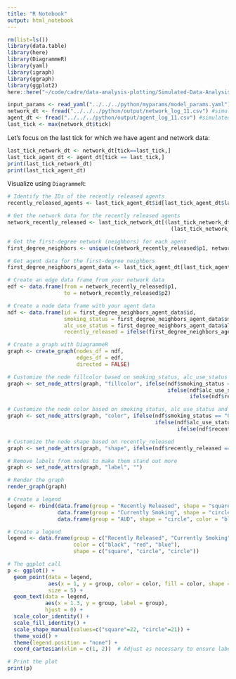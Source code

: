 ```yaml
---
title: "R Notebook"
output: html_notebook
---
```


```r
rm(list=ls())
library(data.table)
library(here)
library(DiagrammeR)
library(yaml)
library(igraph)
library(ggraph)
library(ggplot2)
here::here("~/code/cadre/data-analysis-plotting/Simulated-Data-Analysis/r")
```

```r
input_params <- read_yaml("../../../python/myparams/model_params.yaml") #input params
network_dt <- fread("../../../python/output/network_log_11.csv") #simulated network data
agent_dt <- fread("../../../python/output/agent_log_11.csv") #simulated network data
last_tick <- max(network_dt$tick) 
```
 

Let's focus on the last tick for which we have agent and network data:

```r
last_tick_network_dt <- network_dt[tick==last_tick,]
last_tick_agent_dt <- agent_dt[tick == last_tick,]
print(last_tick_network_dt)
print(last_tick_agent_dt)
```

Visualize using `DiagrammeR`:


```r
# Identify the IDs of the recently released agents
recently_released_agents <- last_tick_agent_dt$id[last_tick_agent_dt$last_release_tick > (last_tick - 365)]

# Get the network data for the recently released agents
network_recently_released <- last_tick_network_dt[(last_tick_network_dt$p1 %in% recently_released_agents) | 
                                                    (last_tick_network_dt$p2 %in% recently_released_agents),]

# Get the first-degree network (neighbors) for each agent
first_degree_neighbors <- unique(c(network_recently_released$p1, network_recently_released$p2))

# Get agent data for the first-degree neighbors
first_degree_neighbors_agent_data <- last_tick_agent_dt[last_tick_agent_dt$id %in% first_degree_neighbors,]

# Create an edge data frame from your network data
edf <- data.frame(from = network_recently_released$p1, 
                  to = network_recently_released$p2)

# Create a node data frame with your agent data
ndf <- data.frame(id = first_degree_neighbors_agent_data$id, 
                  smoking_status = first_degree_neighbors_agent_data$smoking_status,
                  alc_use_status = first_degree_neighbors_agent_data$alc_use_status,
                  recently_released = ifelse(first_degree_neighbors_agent_data$id %in% recently_released_agents, "yes", "no"))

# Create a graph with DiagrammeR
graph <- create_graph(nodes_df = ndf, 
                      edges_df = edf,
                      directed = FALSE)

# Customize the node fillcolor based on smoking_status, alc_use_status and recently_released
graph <- set_node_attrs(graph, "fillcolor", ifelse(ndf$smoking_status == "Current", "red", 
                                                   ifelse(ndf$alc_use_status == 3, "blue", 
                                                          ifelse(ndf$recently_released == "yes", "black", "white"))))

# Customize the node color based on smoking_status, alc_use_status and recently_released
graph <- set_node_attrs(graph, "color", ifelse(ndf$smoking_status == "Current", "red", 
                                               ifelse(ndf$alc_use_status == 3, "blue", 
                                                      ifelse(ndf$recently_released == "yes", "black", "gray"))))

# Customize the node shape based on recently_released
graph <- set_node_attrs(graph, "shape", ifelse(ndf$recently_released == "yes", "square", "circle"))

# Remove labels from nodes to make them stand out more
graph <- set_node_attrs(graph, "label", "")

# Render the graph
render_graph(graph)

# Create a legend
legend <- rbind(data.frame(group = "Recently Released", shape = "square", color = "black"),
                data.frame(group = "Currently Smoking", shape = "circle", color = "red"),
                data.frame(group = "AUD", shape = "circle", color = "blue"))

```

```r
# Create a legend
legend <- data.frame(group = c("Recently Released", "Currently Smoking", "AUD"),
                     color = c("black", "red", "blue"),
                     shape = c("square", "circle", "circle"))

# The ggplot call
p <- ggplot() +
  geom_point(data = legend, 
             aes(x = 1, y = group, color = color, fill = color, shape = shape), 
             size = 5) +
  geom_text(data = legend, 
            aes(x = 1.3, y = group, label = group), 
            hjust = 0) +
  scale_color_identity() +
  scale_fill_identity() +
  scale_shape_manual(values=c("square"=22, "circle"=21)) +
  theme_void() +
  theme(legend.position = "none") +
  coord_cartesian(xlim = c(1, 2))  # Adjust as necessary to ensure labels fit

# Print the plot
print(p)

```



